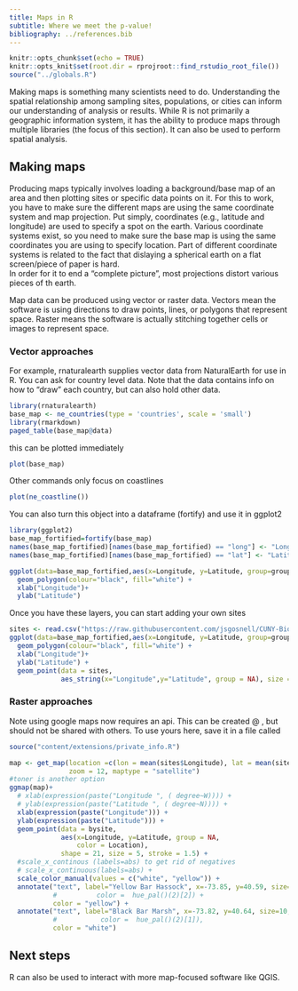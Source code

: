 ```yaml
---
title: Maps in R
subtitle: Where we meet the p-value!
bibliography: ../references.bib
---
```


<!-- COMMENT NOT SHOW IN ANY OUTPUT: Code chunk below sets overall defaults for .qmd file; these inlcude showing output by default and looking for files relative to .Rpoj file, not .qmd file, which makes putting filesin different folders easier  -->

```r
knitr::opts_chunk$set(echo = TRUE)
knitr::opts_knit$set(root.dir = rprojroot::find_rstudio_root_file())
source("../globals.R")
```

Making maps is something many scientists need to do. Understanding the spatial
relationship among sampling sites, populations, or cities can inform our understanding
of analysis or results.  While R is not primarily a geographic information
system, it has the ability to produce maps through multiple libraries (the focus
of this section). It can also be used to perform spatial analysis.

## Making maps

Producing maps typically involves loading a background/base map of an area and then
plotting sites or specific data points on it.  For this to work, you have to make
sure the different maps are using the same coordinate system and map projection.
Put simply, coordinates (e.g., latitude and longitude) are used to specify a spot 
on the earth. Various coordinate systems exist, so you need to make sure the base
map is using the same coordinates you are using to specify location.  Part of 
different coordinate systems is related to the fact that dislaying a spherical 
earth on a flat screen/piece of paper is hard.  
In order for it to end a "complete picture", most projections distort various
pieces of th earth. 

Map data can be produced using vector or raster data. Vectors mean the software is
using directions to draw points, lines, or polygons that represent space.  Raster
means the software is actually stitching together cells or images to represent space.

### Vector approaches

For example, rnaturalearth supplies vector data from NaturalEarth for use in R.
You can ask for country level data. Note that the data contains info on how to
"draw" each 
country, but can also hold other data.

```r
library(rnaturalearth)
base_map <- ne_countries(type = 'countries', scale = 'small')
library(rmarkdown)
paged_table(base_map@data)
```

this can be plotted immediately

```r
plot(base_map)
```

Other commands only focus on coastlines

```r
plot(ne_coastline())
```

You can also turn this object into a dataframe (fortify) and use it in ggplot2

```r
library(ggplot2)
base_map_fortified=fortify(base_map)
names(base_map_fortified)[names(base_map_fortified) == "long"] <- "Longitude"
names(base_map_fortified)[names(base_map_fortified) == "lat"] <- "Latitude"

ggplot(data=base_map_fortified,aes(x=Longitude, y=Latitude, group=group)) +
  geom_polygon(colour="black", fill="white") +
  xlab("Longitude")+
  ylab("Latitude") 

```

Once you have these layers, you can start adding your own sites

```r
sites <- read.csv("https://raw.githubusercontent.com/jsgosnell/CUNY-BioStats/master/datasets/SurveySiteCoordinates.csv", strip.white = T, stringsAsFactors = T)
ggplot(data=base_map_fortified,aes(x=Longitude, y=Latitude, group=group)) +
  geom_polygon(colour="black", fill="white") +
  xlab("Longitude")+
  ylab("Latitude") +
  geom_point(data = sites, 
             aes_string(x="Longitude",y="Latitude", group = NA), size = 10)
```


### Raster approaches

Note using google maps now requires an api.  This can be created @ , but should
not be shared with others.  To use yours here, save it in a file called

```r
source("content/extensions/private_info.R")
```

```r

map <- get_map(location =c(lon = mean(sites$Longitude), lat = mean(sites$Latitude)),
               zoom = 12, maptype = "satellite")
#toner is another option
ggmap(map)+ 
  # xlab(expression(paste("Longitude ", ( degree~W)))) +
  # ylab(expression(paste("Latitude ", ( degree~N)))) +
  xlab(expression(paste("Longitude"))) +
  ylab(expression(paste("Latitude"))) +
  geom_point(data = bysite, 
             aes(x=Longitude, y=Latitude, group = NA, 
                 color = Location), 
             shape = 21, size = 5, stroke = 1.5) +
  #scale_x_continous (labels=abs) to get rid of negatives
  # scale_x_continuous(labels=abs) +
  scale_color_manual(values = c("white", "yellow")) +
  annotate("text", label="Yellow Bar Hassock", x=-73.85, y=40.59, size=10, 
           #          color =  hue_pal()(2)[2]) +
           color = "yellow") +
  annotate("text", label="Black Bar Marsh", x=-73.82, y=40.64, size=10, 
           #           color =  hue_pal()(2)[1]),
           color = "white") 
```


## Next steps

R can also be  used to interact with more map-focused software like QGIS.



